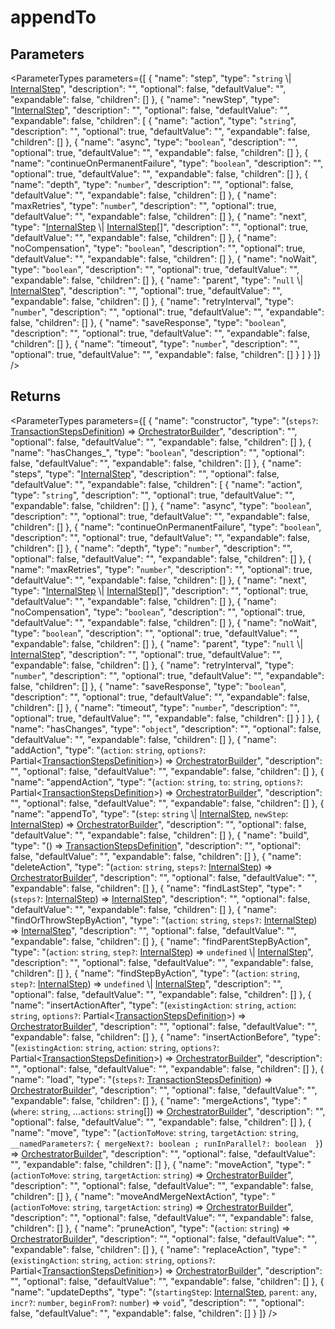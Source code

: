 
# appendTo

## Parameters

<ParameterTypes parameters={[
  {
    "name": "step",
    "type": "`string` \\| [InternalStep](../../workflows/interfaces/workflows.InternalStep.mdx)",
    "description": "",
    "optional": false,
    "defaultValue": "",
    "expandable": false,
    "children": []
  },
  {
    "name": "newStep",
    "type": "[InternalStep](../../workflows/interfaces/workflows.InternalStep.mdx)",
    "description": "",
    "optional": false,
    "defaultValue": "",
    "expandable": false,
    "children": [
      {
        "name": "action",
        "type": "`string`",
        "description": "",
        "optional": true,
        "defaultValue": "",
        "expandable": false,
        "children": []
      },
      {
        "name": "async",
        "type": "`boolean`",
        "description": "",
        "optional": true,
        "defaultValue": "",
        "expandable": false,
        "children": []
      },
      {
        "name": "continueOnPermanentFailure",
        "type": "`boolean`",
        "description": "",
        "optional": true,
        "defaultValue": "",
        "expandable": false,
        "children": []
      },
      {
        "name": "depth",
        "type": "`number`",
        "description": "",
        "optional": false,
        "defaultValue": "",
        "expandable": false,
        "children": []
      },
      {
        "name": "maxRetries",
        "type": "`number`",
        "description": "",
        "optional": true,
        "defaultValue": "",
        "expandable": false,
        "children": []
      },
      {
        "name": "next",
        "type": "[InternalStep](../../workflows/interfaces/workflows.InternalStep.mdx) \\| [InternalStep](../../workflows/interfaces/workflows.InternalStep.mdx)[]",
        "description": "",
        "optional": true,
        "defaultValue": "",
        "expandable": false,
        "children": []
      },
      {
        "name": "noCompensation",
        "type": "`boolean`",
        "description": "",
        "optional": true,
        "defaultValue": "",
        "expandable": false,
        "children": []
      },
      {
        "name": "noWait",
        "type": "`boolean`",
        "description": "",
        "optional": true,
        "defaultValue": "",
        "expandable": false,
        "children": []
      },
      {
        "name": "parent",
        "type": "`null` \\| [InternalStep](../../workflows/interfaces/workflows.InternalStep.mdx)",
        "description": "",
        "optional": true,
        "defaultValue": "",
        "expandable": false,
        "children": []
      },
      {
        "name": "retryInterval",
        "type": "`number`",
        "description": "",
        "optional": true,
        "defaultValue": "",
        "expandable": false,
        "children": []
      },
      {
        "name": "saveResponse",
        "type": "`boolean`",
        "description": "",
        "optional": true,
        "defaultValue": "",
        "expandable": false,
        "children": []
      },
      {
        "name": "timeout",
        "type": "`number`",
        "description": "",
        "optional": true,
        "defaultValue": "",
        "expandable": false,
        "children": []
      }
    ]
  }
]} />

## Returns

<ParameterTypes parameters={[
  {
    "name": "constructor",
    "type": "(`steps?`: [TransactionStepsDefinition](../../workflows/types/workflows.TransactionStepsDefinition.mdx)) => [OrchestratorBuilder](../../workflows/classes/workflows.OrchestratorBuilder.mdx)",
    "description": "",
    "optional": false,
    "defaultValue": "",
    "expandable": false,
    "children": []
  },
  {
    "name": "hasChanges_",
    "type": "`boolean`",
    "description": "",
    "optional": false,
    "defaultValue": "",
    "expandable": false,
    "children": []
  },
  {
    "name": "steps",
    "type": "[InternalStep](../../workflows/interfaces/workflows.InternalStep.mdx)",
    "description": "",
    "optional": false,
    "defaultValue": "",
    "expandable": false,
    "children": [
      {
        "name": "action",
        "type": "`string`",
        "description": "",
        "optional": true,
        "defaultValue": "",
        "expandable": false,
        "children": []
      },
      {
        "name": "async",
        "type": "`boolean`",
        "description": "",
        "optional": true,
        "defaultValue": "",
        "expandable": false,
        "children": []
      },
      {
        "name": "continueOnPermanentFailure",
        "type": "`boolean`",
        "description": "",
        "optional": true,
        "defaultValue": "",
        "expandable": false,
        "children": []
      },
      {
        "name": "depth",
        "type": "`number`",
        "description": "",
        "optional": false,
        "defaultValue": "",
        "expandable": false,
        "children": []
      },
      {
        "name": "maxRetries",
        "type": "`number`",
        "description": "",
        "optional": true,
        "defaultValue": "",
        "expandable": false,
        "children": []
      },
      {
        "name": "next",
        "type": "[InternalStep](../../workflows/interfaces/workflows.InternalStep.mdx) \\| [InternalStep](../../workflows/interfaces/workflows.InternalStep.mdx)[]",
        "description": "",
        "optional": true,
        "defaultValue": "",
        "expandable": false,
        "children": []
      },
      {
        "name": "noCompensation",
        "type": "`boolean`",
        "description": "",
        "optional": true,
        "defaultValue": "",
        "expandable": false,
        "children": []
      },
      {
        "name": "noWait",
        "type": "`boolean`",
        "description": "",
        "optional": true,
        "defaultValue": "",
        "expandable": false,
        "children": []
      },
      {
        "name": "parent",
        "type": "`null` \\| [InternalStep](../../workflows/interfaces/workflows.InternalStep.mdx)",
        "description": "",
        "optional": true,
        "defaultValue": "",
        "expandable": false,
        "children": []
      },
      {
        "name": "retryInterval",
        "type": "`number`",
        "description": "",
        "optional": true,
        "defaultValue": "",
        "expandable": false,
        "children": []
      },
      {
        "name": "saveResponse",
        "type": "`boolean`",
        "description": "",
        "optional": true,
        "defaultValue": "",
        "expandable": false,
        "children": []
      },
      {
        "name": "timeout",
        "type": "`number`",
        "description": "",
        "optional": true,
        "defaultValue": "",
        "expandable": false,
        "children": []
      }
    ]
  },
  {
    "name": "hasChanges",
    "type": "`object`",
    "description": "",
    "optional": false,
    "defaultValue": "",
    "expandable": false,
    "children": []
  },
  {
    "name": "addAction",
    "type": "(`action`: `string`, `options?`: Partial&#60;[TransactionStepsDefinition](../../workflows/types/workflows.TransactionStepsDefinition.mdx)&#62;) => [OrchestratorBuilder](../../workflows/classes/workflows.OrchestratorBuilder.mdx)",
    "description": "",
    "optional": false,
    "defaultValue": "",
    "expandable": false,
    "children": []
  },
  {
    "name": "appendAction",
    "type": "(`action`: `string`, `to`: `string`, `options?`: Partial&#60;[TransactionStepsDefinition](../../workflows/types/workflows.TransactionStepsDefinition.mdx)&#62;) => [OrchestratorBuilder](../../workflows/classes/workflows.OrchestratorBuilder.mdx)",
    "description": "",
    "optional": false,
    "defaultValue": "",
    "expandable": false,
    "children": []
  },
  {
    "name": "appendTo",
    "type": "(`step`: `string` \\| [InternalStep](../../workflows/interfaces/workflows.InternalStep.mdx), `newStep`: [InternalStep](../../workflows/interfaces/workflows.InternalStep.mdx)) => [OrchestratorBuilder](../../workflows/classes/workflows.OrchestratorBuilder.mdx)",
    "description": "",
    "optional": false,
    "defaultValue": "",
    "expandable": false,
    "children": []
  },
  {
    "name": "build",
    "type": "() => [TransactionStepsDefinition](../../workflows/types/workflows.TransactionStepsDefinition.mdx)",
    "description": "",
    "optional": false,
    "defaultValue": "",
    "expandable": false,
    "children": []
  },
  {
    "name": "deleteAction",
    "type": "(`action`: `string`, `steps?`: [InternalStep](../../workflows/interfaces/workflows.InternalStep.mdx)) => [OrchestratorBuilder](../../workflows/classes/workflows.OrchestratorBuilder.mdx)",
    "description": "",
    "optional": false,
    "defaultValue": "",
    "expandable": false,
    "children": []
  },
  {
    "name": "findLastStep",
    "type": "(`steps?`: [InternalStep](../../workflows/interfaces/workflows.InternalStep.mdx)) => [InternalStep](../../workflows/interfaces/workflows.InternalStep.mdx)",
    "description": "",
    "optional": false,
    "defaultValue": "",
    "expandable": false,
    "children": []
  },
  {
    "name": "findOrThrowStepByAction",
    "type": "(`action`: `string`, `steps?`: [InternalStep](../../workflows/interfaces/workflows.InternalStep.mdx)) => [InternalStep](../../workflows/interfaces/workflows.InternalStep.mdx)",
    "description": "",
    "optional": false,
    "defaultValue": "",
    "expandable": false,
    "children": []
  },
  {
    "name": "findParentStepByAction",
    "type": "(`action`: `string`, `step?`: [InternalStep](../../workflows/interfaces/workflows.InternalStep.mdx)) => `undefined` \\| [InternalStep](../../workflows/interfaces/workflows.InternalStep.mdx)",
    "description": "",
    "optional": false,
    "defaultValue": "",
    "expandable": false,
    "children": []
  },
  {
    "name": "findStepByAction",
    "type": "(`action`: `string`, `step?`: [InternalStep](../../workflows/interfaces/workflows.InternalStep.mdx)) => `undefined` \\| [InternalStep](../../workflows/interfaces/workflows.InternalStep.mdx)",
    "description": "",
    "optional": false,
    "defaultValue": "",
    "expandable": false,
    "children": []
  },
  {
    "name": "insertActionAfter",
    "type": "(`existingAction`: `string`, `action`: `string`, `options?`: Partial&#60;[TransactionStepsDefinition](../../workflows/types/workflows.TransactionStepsDefinition.mdx)&#62;) => [OrchestratorBuilder](../../workflows/classes/workflows.OrchestratorBuilder.mdx)",
    "description": "",
    "optional": false,
    "defaultValue": "",
    "expandable": false,
    "children": []
  },
  {
    "name": "insertActionBefore",
    "type": "(`existingAction`: `string`, `action`: `string`, `options?`: Partial&#60;[TransactionStepsDefinition](../../workflows/types/workflows.TransactionStepsDefinition.mdx)&#62;) => [OrchestratorBuilder](../../workflows/classes/workflows.OrchestratorBuilder.mdx)",
    "description": "",
    "optional": false,
    "defaultValue": "",
    "expandable": false,
    "children": []
  },
  {
    "name": "load",
    "type": "(`steps?`: [TransactionStepsDefinition](../../workflows/types/workflows.TransactionStepsDefinition.mdx)) => [OrchestratorBuilder](../../workflows/classes/workflows.OrchestratorBuilder.mdx)",
    "description": "",
    "optional": false,
    "defaultValue": "",
    "expandable": false,
    "children": []
  },
  {
    "name": "mergeActions",
    "type": "(`where`: `string`, ...`actions`: `string`[]) => [OrchestratorBuilder](../../workflows/classes/workflows.OrchestratorBuilder.mdx)",
    "description": "",
    "optional": false,
    "defaultValue": "",
    "expandable": false,
    "children": []
  },
  {
    "name": "move",
    "type": "(`actionToMove`: `string`, `targetAction`: `string`, `__namedParameters?`: ``{ mergeNext?: boolean ; runInParallel?: boolean  }``) => [OrchestratorBuilder](../../workflows/classes/workflows.OrchestratorBuilder.mdx)",
    "description": "",
    "optional": false,
    "defaultValue": "",
    "expandable": false,
    "children": []
  },
  {
    "name": "moveAction",
    "type": "(`actionToMove`: `string`, `targetAction`: `string`) => [OrchestratorBuilder](../../workflows/classes/workflows.OrchestratorBuilder.mdx)",
    "description": "",
    "optional": false,
    "defaultValue": "",
    "expandable": false,
    "children": []
  },
  {
    "name": "moveAndMergeNextAction",
    "type": "(`actionToMove`: `string`, `targetAction`: `string`) => [OrchestratorBuilder](../../workflows/classes/workflows.OrchestratorBuilder.mdx)",
    "description": "",
    "optional": false,
    "defaultValue": "",
    "expandable": false,
    "children": []
  },
  {
    "name": "pruneAction",
    "type": "(`action`: `string`) => [OrchestratorBuilder](../../workflows/classes/workflows.OrchestratorBuilder.mdx)",
    "description": "",
    "optional": false,
    "defaultValue": "",
    "expandable": false,
    "children": []
  },
  {
    "name": "replaceAction",
    "type": "(`existingAction`: `string`, `action`: `string`, `options?`: Partial&#60;[TransactionStepsDefinition](../../workflows/types/workflows.TransactionStepsDefinition.mdx)&#62;) => [OrchestratorBuilder](../../workflows/classes/workflows.OrchestratorBuilder.mdx)",
    "description": "",
    "optional": false,
    "defaultValue": "",
    "expandable": false,
    "children": []
  },
  {
    "name": "updateDepths",
    "type": "(`startingStep`: [InternalStep](../../workflows/interfaces/workflows.InternalStep.mdx), `parent`: `any`, `incr?`: `number`, `beginFrom?`: `number`) => `void`",
    "description": "",
    "optional": false,
    "defaultValue": "",
    "expandable": false,
    "children": []
  }
]} />
